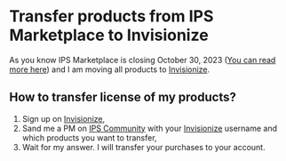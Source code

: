 # Transfer products from IPS Marketplace to Invisionize

As you know IPS Marketplace is closing October 30, 2023 ([You can read more here](https://invisioncommunity.com/news/invision-community/marketplace-closure-r1283/)) and I am moving all products to [Invisionize](https://forum.invisionize.pl/).

## How to transfer license of my products?

1. Sign up on [Invisionize](https://forum.invisionize.pl/),
2. Sand me a PM on [IPS Community](https://invisioncommunity.com/messenger/compose/?to=580858) with your [Invisionize](https://forum.invisionize.pl/) username and which products you want to transfer,
3. Wait for my answer. I will transfer your purchases to your account.
